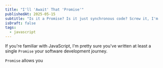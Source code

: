 ```yaml
---
title: "I'll 'Await' That 'Promise'"
publishedAt: 2025-05-15
subtitle: "Is it a Promise? Is it just synchronous code? Screw it, I'm gonna `then`"
isDraft: false
tags:
  - javascript
---
```



If you're familiar with JavaScript, I'm pretty sure you've written at least a single `Promise` your
software development journey.

`Promise` allows you
